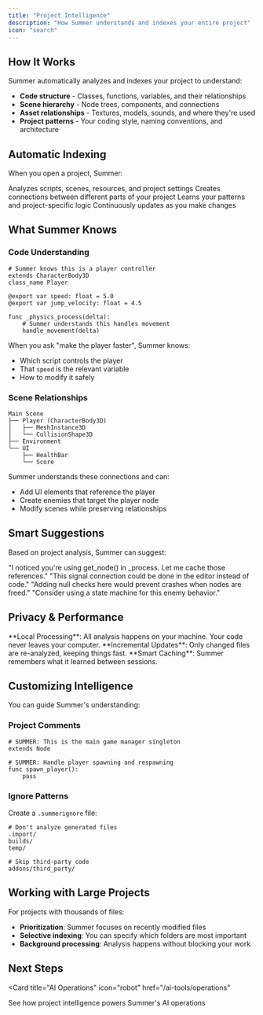 ```yaml
---
title: "Project Intelligence"
description: "How Summer understands and indexes your entire project"
icon: "search"
---
```


## How It Works

Summer automatically analyzes and indexes your project to understand:

- **Code structure** - Classes, functions, variables, and their relationships
- **Scene hierarchy** - Node trees, components, and connections
- **Asset relationships** - Textures, models, sounds, and where they're used
- **Project patterns** - Your coding style, naming conventions, and architecture

## Automatic Indexing

When you open a project, Summer:

<Steps>
  <Step title="Scans all files">
    Analyzes scripts, scenes, resources, and project settings
  </Step>
  <Step title="Builds knowledge graph">
    Creates connections between different parts of your project
  </Step>
  <Step title="Understands context">
    Learns your patterns and project-specific logic
  </Step>
  <Step title="Stays updated">
    Continuously updates as you make changes
  </Step>
</Steps>

## What Summer Knows

### Code Understanding
```gdscript
# Summer knows this is a player controller
extends CharacterBody3D
class_name Player

@export var speed: float = 5.0
@export var jump_velocity: float = 4.5

func _physics_process(delta):
    # Summer understands this handles movement
    handle_movement(delta)
```

When you ask "make the player faster", Summer knows:
- Which script controls the player
- That `speed` is the relevant variable
- How to modify it safely

### Scene Relationships
```
Main Scene
├── Player (CharacterBody3D)
│   ├── MeshInstance3D
│   └── CollisionShape3D
├── Environment
└── UI
    ├── HealthBar
    └── Score
```

Summer understands these connections and can:
- Add UI elements that reference the player
- Create enemies that target the player node
- Modify scenes while preserving relationships

## Smart Suggestions

Based on project analysis, Summer can suggest:

<CardGroup cols={2}>
  <Card title="Performance Improvements" icon="gauge">
    "I noticed you're using get_node() in _process. Let me cache those references."
  </Card>
  <Card title="Best Practices" icon="lightbulb">
    "This signal connection could be done in the editor instead of code."
  </Card>
  <Card title="Bug Prevention" icon="shield">
    "Adding null checks here would prevent crashes when nodes are freed."
  </Card>
  <Card title="Architecture Patterns" icon="sitemap">
    "Consider using a state machine for this enemy behavior."
  </Card>
</CardGroup>

## Privacy & Performance

<Info>
**Local Processing**: All analysis happens on your machine. Your code never leaves your computer.
</Info>

<Info>
**Incremental Updates**: Only changed files are re-analyzed, keeping things fast.
</Info>

<Info>
**Smart Caching**: Summer remembers what it learned between sessions.
</Info>

## Customizing Intelligence

You can guide Summer's understanding:

### Project Comments
```gdscript
# SUMMER: This is the main game manager singleton
extends Node

# SUMMER: Handle player spawning and respawning
func spawn_player():
    pass
```

### Ignore Patterns
Create a `.summerignore` file:
```
# Don't analyze generated files
.import/
builds/
temp/

# Skip third-party code
addons/third_party/
```

## Working with Large Projects

For projects with thousands of files:

- **Prioritization**: Summer focuses on recently modified files
- **Selective indexing**: You can specify which folders are most important
- **Background processing**: Analysis happens without blocking your work

## Next Steps

<Card
  title="AI Operations"
  icon="robot"
  href="/ai-tools/operations"
>
  See how project intelligence powers Summer's AI operations
</Card>
